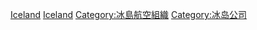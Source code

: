 [[Category:各国航空公司|Iceland]]
[[Category:欧洲航空公司|Iceland]]
[[Category:冰島航空組織|Category:冰島航空組織]]
[[Category:冰岛公司|Category:冰岛公司]]